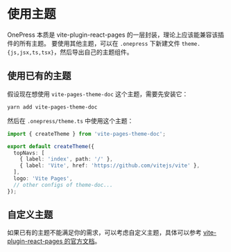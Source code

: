 # 使用主题

OnePress 本质是 vite-plugin-react-pages 的一层封装，理论上应该能兼容该插件的所有主题。
要使用其他主题，可以在 `.onepress` 下新建文件 `theme.{js,jsx,ts,tsx}`，然后导出自己的主题组件。

## 使用已有的主题

假设现在想使用 `vite-pages-theme-doc` 这个主题，需要先安装它：

```shell
yarn add vite-pages-theme-doc
```

然后在 `.onepress/theme.ts` 中使用这个主题：

```ts
import { createTheme } from 'vite-pages-theme-doc';

export default createTheme({
  topNavs: [
    { label: 'index', path: '/' },
    { label: 'Vite', href: 'https://github.com/vitejs/vite' },
  ],
  logo: 'Vite Pages',
  // other configs of theme-doc...
});
```

## 自定义主题

如果已有的主题不能满足你的需求，可以考虑自定义主题，具体可以参考 [vite-plugin-react-pages 的官方文档](https://vitejs.github.io/vite-plugin-react-pages/#/theme-customization)。
